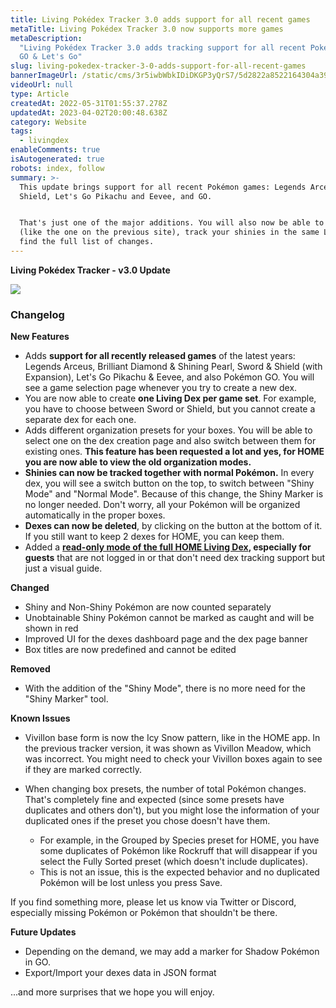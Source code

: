 ```yaml
---
title: Living Pokédex Tracker 3.0 adds support for all recent games
metaTitle: Living Pokédex Tracker 3.0 now supports more games
metaDescription:
  "Living Pokédex Tracker 3.0 adds tracking support for all recent Pokémon games: Legends Arceus, BDSP, Sword & Shield,
  GO & Let's Go"
slug: living-pokedex-tracker-3-0-adds-support-for-all-recent-games
bannerImageUrl: /static/cms/3r5iwbWbkIDiDKGP3yQrS7/5d2822a8522164304a395d82a47822bb/0004-site-update-v3.png
videoUrl: null
type: Article
createdAt: 2022-05-31T01:55:37.278Z
updatedAt: 2023-04-02T20:00:48.638Z
category: Website
tags:
  - livingdex
enableComments: true
isAutogenerated: true
robots: index, follow
summary: >-
  This update brings support for all recent Pokémon games: Legends Arceus, Brilliant Diamond & Shining Pearl, Sword &
  Shield, Let's Go Pikachu and Eevee, and GO.


  That's just one of the major additions. You will also now be able to switch to different box organization presets
  (like the one on the previous site), track your shinies in the same Living Dex, and more! In this article, you will
  find the full list of changes.
---
```


**Living Pokédex Tracker - v3.0 Update**

![](/static/cms/69spFfMuVgIMsNGaN1o7jo/ab04651c04cc1a5e7a8a0708c0d6c39f/Screenshot_2022-05-30_at_15.59.39.png)

### Changelog

**New Features**

- Adds **support for all recently released games** of the latest years: Legends Arceus, Brilliant Diamond & Shining
  Pearl, Sword & Shield (with Expansion), Let's Go Pikachu & Eevee, and also Pokémon GO. You will see a game selection
  page whenever you try to create a new dex.
- You are now able to create **one Living Dex per game set**. For example, you have to choose between Sword or Shield,
  but you cannot create a separate dex for each one.
- Adds different organization presets for your boxes. You will be able to select one on the dex creation page and also
  switch between them for existing ones. **This feature has been requested a lot and yes, for HOME you are now able to
  view the old organization modes.**
- **Shinies can now be tracked together with normal Pokémon.** In every dex, you will see a switch button on the top, to
  switch between "Shiny Mode" and "Normal Mode". Because of this change, the Shiny Marker is no longer needed. Don't
  worry, all your Pokémon will be organized automatically in the proper boxes.
- **Dexes can now be deleted**, by clicking on the button at the bottom of it. If you still want to keep 2 dexes for
  HOME, you can keep them.
- Added a [**read-only mode of the full HOME Living Dex**](https://supereffective.gg/apps/livingdex)**, especially for
  guests** that are not logged in or that don't need dex tracking support but just a visual guide.

**Changed**

- Shiny and Non-Shiny Pokémon are now counted separately
- Unobtainable Shiny Pokémon cannot be marked as caught and will be shown in red
- Improved UI for the dexes dashboard page and the dex page banner
- Box titles are now predefined and cannot be edited

**Removed**

- With the addition of the "Shiny Mode", there is no more need for the "Shiny Marker" tool.

**Known Issues**

- Vivillon base form is now the Icy Snow pattern, like in the HOME app. In the previous tracker version, it was shown as
  Vivillon Meadow, which was incorrect. You might need to check your Vivillon boxes again to see if they are marked
  correctly.
- When changing box presets, the number of total Pokémon changes. That's completely fine and expected (since some
  presets have duplicates and others don't), but you might lose the information of your duplicated ones if the preset
  you chose doesn't have them.

  - For example, in the Grouped by Species preset for HOME, you have some duplicates of Pokémon like Rockruff that will
    disappear if you select the Fully Sorted preset (which doesn't include duplicates).
  - This is not an issue, this is the expected behavior and no duplicated Pokémon will be lost unless you press Save.

If you find something more, please let us know via Twitter or Discord, especially missing Pokémon or Pokémon that
shouldn't be there.

**Future Updates**

- Depending on the demand, we may add a marker for Shadow Pokémon in GO.
- Export/Import your dexes data in JSON format

...and more surprises that we hope you will enjoy.
